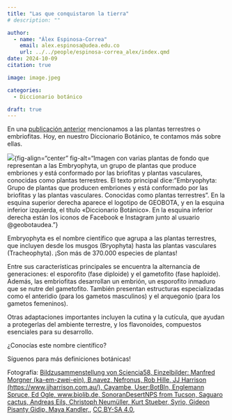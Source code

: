 ```yaml
---
title: "Las que conquistaron la tierra"
# description: ""

author: 
  - name: "Álex Espinosa-Correa"
    email: alex.espinosa@udea.edu.co
    url: ../../people/espinosa-correa_alex/index.qmd
date: 2024-10-09
citation: true

image: image.jpeg

categories:
  - Diccionario botánico

draft: true
---
```


En una [publicación anterior](../2024-09-23_diccionario-botanico) mencionamos a las plantas terrestres o embriofitas. Hoy, en nuestro Diccionario Botánico, te contamos más sobre ellas.

![](image.jpeg){fig-align="center" fig-alt="Imagen con varias plantas de fondo que representan a las Embryophyta, un grupo de plantas que produce embriones y está conformado por las briofitas y plantas vasculares, conocidas como plantas terrestres. El texto principal dice: "Embryophyta: Grupo de plantas que producen embriones y está conformado por las briofitas y las plantas vasculares. Conocidas como plantas terrestres". En la esquina superior derecha aparece el logotipo de GEOBOTA, y en la esquina inferior izquierda, el título «Diccionario Botánico». En la esquina inferior derecha están los iconos de Facebook e Instagram junto al usuario @geobotaudea."}

Embryophyta es el nombre científico que agrupa a las plantas terrestres, que incluyen desde los musgos (Bryophyta) hasta las plantas vasculares (Tracheophyta). ¡Son más de 370.000 especies de plantas!

Entre sus características principales se encuentra la alternancia de generaciones: el esporofito (fase diploide) y el gametofito (fase haploide). Además, las embriofitas desarrollan un embrión, un esporofito inmaduro que se nutre del gametofito. También presentan estructuras especializadas como el anteridio (para los gametos masculinos) y el arquegonio (para los gametos femeninos).

Otras adaptaciones importantes incluyen la cutina y la cutícula, que ayudan a protegerlas del ambiente terrestre, y los flavonoides, compuestos esenciales para su desarrollo.

¿Conocías este nombre científico?

Síguenos para más definiciones botánicas!

Fotografía: <a href="https://commons.wikimedia.org/wiki/File:Embryophyta_1.png">Bildzusammenstellung von Sciencia58, Einzelbilder: Manfred Morgner (ka-em-zwei-ein), B.navez, Nefronus, Rob Hille, JJ Harrison (https://www.jjharrison.com.au/), Cayambe, User:BotBln, Englemann Spruce, Ed Ogle, www.biolib.de, SonoranDesertNPS from Tucson, Saguaro cactus, Andreas Eils, Christoph Neumüller,  Kurt Stueber, Syrio, Gideon Pisanty Gidip, Maya Kandler,</a>, <a href="https://creativecommons.org/licenses/by-sa/4.0">CC BY-SA 4.0</a>, 
